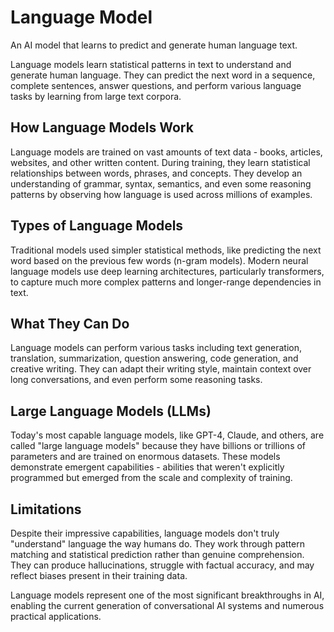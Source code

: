# Language Model

An AI model that learns to predict and generate human language text.

Language models learn statistical patterns in text to understand and generate human language. They can predict the next word in a sequence, complete sentences, answer questions, and perform various language tasks by learning from large text corpora.

## How Language Models Work
Language models are trained on vast amounts of text data - books, articles, websites, and other written content. During training, they learn statistical relationships between words, phrases, and concepts. They develop an understanding of grammar, syntax, semantics, and even some reasoning patterns by observing how language is used across millions of examples.

## Types of Language Models
Traditional models used simpler statistical methods, like predicting the next word based on the previous few words (n-gram models).
Modern neural language models use deep learning architectures, particularly transformers, to capture much more complex patterns and longer-range dependencies in text.

## What They Can Do
Language models can perform various tasks including text generation, translation, summarization, question answering, code generation, and creative writing. They can adapt their writing style, maintain context over long conversations, and even perform some reasoning tasks.

## Large Language Models (LLMs)
Today's most capable language models, like GPT-4, Claude, and others, are called "large language models" because they have billions or trillions of parameters and are trained on enormous datasets. These models demonstrate emergent capabilities - abilities that weren't explicitly programmed but emerged from the scale and complexity of training.

## Limitations
Despite their impressive capabilities, language models don't truly "understand" language the way humans do. They work through pattern matching and statistical prediction rather than genuine comprehension. They can produce hallucinations, struggle with factual accuracy, and may reflect biases present in their training data.

Language models represent one of the most significant breakthroughs in AI, enabling the current generation of conversational AI systems and numerous practical applications.